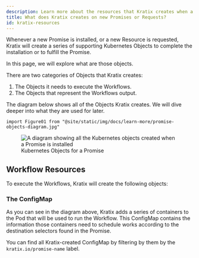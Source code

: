 ```yaml
---
description: Learn more about the resources that Kratix creates when a Promise or Resource is created
title: What does Kratix creates on new Promises or Requests?
id: kratix-resources
---
```


Whenever a new Promise is installed, or a new Resource is requested, Kratix will create a
series of supporting Kubernetes Objects to complete the installation or to fulfill the
Promise.

In this page, we will explore what are those objects.

There are two categories of Objects that Kratix creates:

1. The Objects it needs to execute the Workflows.
1. The Objects that represent the Workflows output.

The diagram below shows all of the Objects Kratix creates. We will dive deeper into what
they are used for later.

```mdx-code-block
import Figure01 from "@site/static/img/docs/learn-more/promise-objects-diagram.jpg"
```

<figure className="diagram">
  <img className="large" src={Figure01} alt="A diagram showing all the Kubernetes objects created when a Promise is installed" />

  <figcaption>Kubernetes Objects for a Promise</figcaption>
</figure>

## Workflow Resources

To execute the Workflows, Kratix will create the following objects:

### The ConfigMap

As you can see in the diagram above, Kratix adds a series of containers to the Pod that
will be used to run the Workflow. This ConfigMap contains the information those
containers need to schedule works according to the destination selectors found in the
Promise.

You can find all Kratix-created ConfigMap by filtering by them by the `kratix.io/promise-name` label.

###
